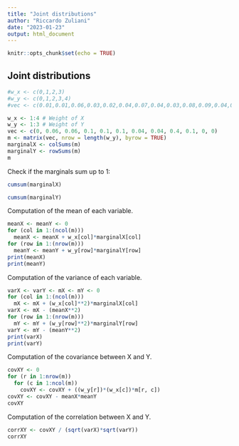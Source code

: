 ```yaml
---
title: "Joint distributions"
author: "Riccardo Zuliani"
date: "2023-01-23"
output: html_document
---
```


```r
knitr::opts_chunk$set(echo = TRUE)
```

## Joint distributions

```r
#w_x <- c(0,1,2,3)
#w_y <- c(0,1,2,3,4)
#vec <- c(0.01,0.01,0.06,0.03,0.02,0.04,0.07,0.04,0.03,0.08,0.09,0.04,0.05,0.11,0.08,0.02,0.13,0.05,0.03,0.01)

w_x <- 1:4 # Weight of X
w_y <- 1:3 # Weight of Y
vec <- c(0, 0.06, 0.06, 0.1, 0.1, 0.1, 0.04, 0.04, 0.4, 0.1, 0, 0)
m <- matrix(vec, nrow = length(w_y), byrow = TRUE)
marginalX <- colSums(m) 
marginalY <- rowSums(m)
m
```

Check if the marginals sum up to 1:

```r
cumsum(marginalX)
```

```r
cumsum(marginalY)
```

Computation of the mean of each variable.

```r
meanX <- meanY <- 0
for (col in 1:(ncol(m)))
  meanX <- meanX + w_x[col]*marginalX[col]
for (row in 1:(nrow(m)))
  meanY <- meanY + w_y[row]*marginalY[row]
print(meanX)
print(meanY)
```

Computation of the variance of each variable.

```r
varX <- varY <- mX <- mY <- 0
for (col in 1:(ncol(m)))
  mX <- mX + (w_x[col]**2)*marginalX[col]
varX <- mX - (meanX**2)
for (row in 1:(nrow(m)))
  mY <- mY + (w_y[row]**2)*marginalY[row]
varY <- mY - (meanY**2)
print(varX)
print(varY)
```

Computation of the covariance between X and Y.

```r
covXY <- 0
for (r in 1:nrow(m))   
  for (c in 1:ncol(m))
    covXY <- covXY + ((w_y[r])*(w_x[c])*m[r, c])
covXY <- covXY - meanX*meanY
covXY
```

Computation of the correlation between X and Y.

```r
corrXY <- covXY / (sqrt(varX)*sqrt(varY))
corrXY
```